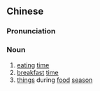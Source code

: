 {{also|食时}}
==Chinese==
{{zh-forms|s=食时}}

===Pronunciation===
{{zh-pron
|m=shíshí
|c=sik6 si4
|cat=n
}}

===Noun===
{{zh-noun}}

# [[eating]] [[time]]
# [[breakfast]] [[time]]
# [[thing]]s during [[food]] [[season]]